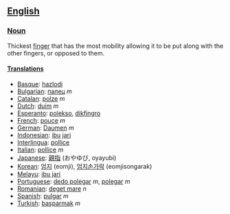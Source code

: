 ==[[English]]==

===[[Noun]]===

Thickest [[finger]] that has the most mobility allowing it to be put along with the other fingers, or opposed to them.

====[[Translation]]s====
*[[Basque]]: [[hazlodi]]
*[[Bulgarian]]: [[палец]] ''m''
*[[Catalan]]: [[polze]] ''m''
*[[Dutch]]: [[duim]] ''m''
*[[Esperanto]]: [[polekso]], [[dikfingro]]
*[[French]]: [[pouce]] ''m''
*[[German]]: [[Daumen]] ''m''
*[[Indonesian]]: [[ibu]] [[jari]]
*[[Interlingua]]: [[pollice]]
*[[Italian]]: [[pollice]] ''m''
*[[Japanese]]: [[親指]] (おやゆび, oyayubi)
*[[Korean]]: [[엄지]] (eomji), [[엄지손가락]] (eomjisongarak)
*[[ms:Main Page|Melayu]]: [[ms:ibu jari|ibu jari]]
*[[Portuguese]]: [[dedo polegar]] ''m'', [[polegar]] ''m''
*[[Romanian]]: [[deget mare]] ''n''
*[[Spanish]]: [[pulgar]] ''m''
*[[Turkish]]: [[başparmak]] ''m''